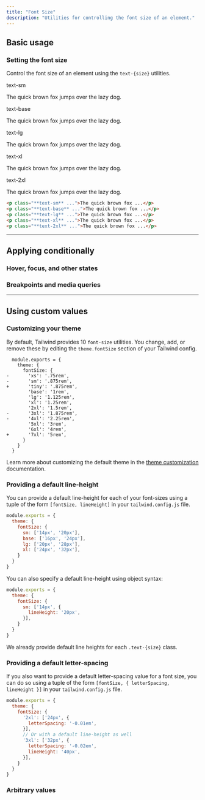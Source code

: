 ```yaml
---
title: "Font Size"
description: "Utilities for controlling the font size of an element."
---
```




## Basic usage

### Setting the font size

Control the font size of an element using the `text-{size}` utilities.

<Example>
  <div class="flex flex-col gap-8">
    <div>
      <span class="font-medium text-sm text-gray-500 font-mono mb-3">text-sm</span>
      <p class="text-sm font-medium text-gray-900 dark:text-gray-200">
        The quick brown fox jumps over the lazy dog.
      </p>
    </div>
    <div>
      <span class="font-medium text-sm text-gray-500 font-mono mb-3">text-base</span>
      <p class="text-base font-medium text-gray-900 dark:text-gray-200">
        The quick brown fox jumps over the lazy dog.
      </p>
    </div>
    <div>
      <span class="font-medium text-sm text-gray-500 font-mono mb-3">text-lg</span>
      <p class="text-lg font-medium text-gray-900 dark:text-gray-200">
        The quick brown fox jumps over the lazy dog.
      </p>
    </div>
    <div>
      <span class="font-medium text-sm text-gray-500 font-mono mb-3">text-xl</span>
      <p class="text-xl font-medium text-gray-900 dark:text-gray-200">
        The quick brown fox jumps over the lazy dog.
      </p>
    </div>
    <div>
      <span class="font-medium text-sm text-gray-500 font-mono mb-3">text-2xl</span>
      <p class="text-2xl font-medium text-gray-900 dark:text-gray-200">
        The quick brown fox jumps over the lazy dog.
      </p>
    </div>
  </div>
</Example>

```html
<p class="**text-sm** ...">The quick brown fox ...</p>
<p class="**text-base** ...">The quick brown fox ...</p>
<p class="**text-lg** ...">The quick brown fox ...</p>
<p class="**text-xl** ...">The quick brown fox ...</p>
<p class="**text-2xl** ...">The quick brown fox ...</p>
```

---

## <Heading ignore>Applying conditionally</Heading>

### <Heading ignore>Hover, focus, and other states</Heading>

<HoverFocusAndOtherStates defaultClass="text-sm" featuredClass="text-base" element="p" />

### <Heading ignore>Breakpoints and media queries</Heading>

<BreakpointsAndMediaQueries defaultClass="text-sm" featuredClass="text-base" element="p" />

---

## Using custom values

### Customizing your theme

By default, Tailwind provides 10 `font-size` utilities. You change, add, or remove these by editing the `theme.fontSize` section of your Tailwind config.

```diff-js tailwind.config.js
  module.exports = {
    theme: {
      fontSize: {
-       'xs': '.75rem',
-       'sm': '.875rem',
+       'tiny': '.875rem',
        'base': '1rem',
        'lg': '1.125rem',
        'xl': '1.25rem',
        '2xl': '1.5rem',
-       '3xl': '1.875rem',
-       '4xl': '2.25rem',
        '5xl': '3rem',
        '6xl': '4rem',
+       '7xl': '5rem',
      }
    }
  }
```

Learn more about customizing the default theme in the [theme customization](/docs/theme#customizing-the-default-theme) documentation.

### Providing a default line-height

You can provide a default line-height for each of your font-sizes using a tuple of the form `[fontSize, lineHeight]` in your `tailwind.config.js` file.

```js tailwind.config.js
module.exports = {
  theme: {
    fontSize: {
      sm: ['14px', '20px'],
      base: ['16px', '24px'],
      lg: ['20px', '28px'],
      xl: ['24px', '32px'],
    }
  }
}
```

You can also specify a default line-height using object syntax:

```js tailwind.config.js
module.exports = {
  theme: {
    fontSize: {
      sm: ['14px', {
        lineHeight: '20px',
      }],
    }
  }
}
```

We already provide default line heights for each `.text-{size}` class.

### Providing a default letter-spacing

If you also want to provide a default letter-spacing value for a font size, you can do so using a tuple of the form `[fontSize, { letterSpacing, lineHeight }]` in your `tailwind.config.js` file.

```js tailwind.config.js
module.exports = {
  theme: {
    fontSize: {
      '2xl': ['24px', {
        letterSpacing: '-0.01em',
      }],
      // Or with a default line-height as well
      '3xl': ['32px', {
        letterSpacing: '-0.02em',
        lineHeight: '40px',
      }],
    }
  }
}
```

### Arbitrary values

<ArbitraryValues property="font-size" featuredClass="text-[14px]" element="p" />
